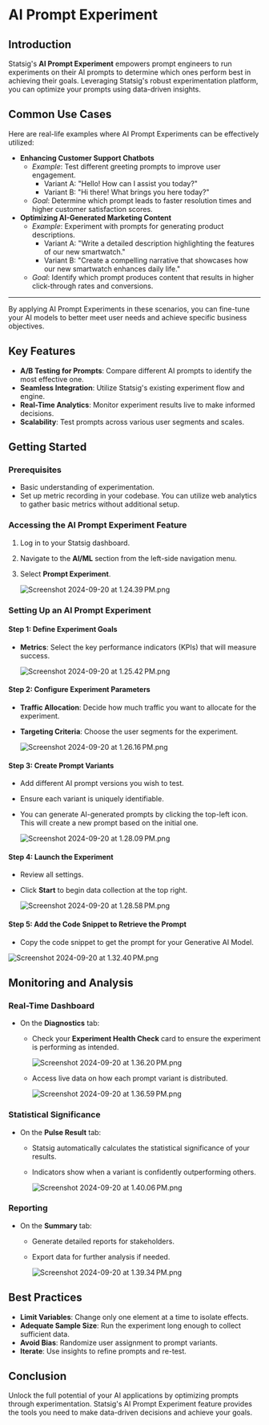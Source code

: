 # AI Prompt Experiment

## Introduction

Statsig's **AI Prompt Experiment** empowers prompt engineers to run experiments on their AI prompts to determine which ones perform best in achieving their goals. Leveraging Statsig's robust experimentation platform, you can optimize your prompts using data-driven insights.

## Common Use Cases

Here are real-life examples where AI Prompt Experiments can be effectively utilized:

- **Enhancing Customer Support Chatbots**
    - *Example*: Test different greeting prompts to improve user engagement.
        - Variant A: "Hello! How can I assist you today?"
        - Variant B: "Hi there! What brings you here today?"
    - *Goal*: Determine which prompt leads to faster resolution times and higher customer satisfaction scores.
- **Optimizing AI-Generated Marketing Content**
    - *Example*: Experiment with prompts for generating product descriptions.
        - Variant A: "Write a detailed description highlighting the features of our new smartwatch."
        - Variant B: "Create a compelling narrative that showcases how our new smartwatch enhances daily life."
    - *Goal*: Identify which prompt produces content that results in higher click-through rates and conversions.

---

By applying AI Prompt Experiments in these scenarios, you can fine-tune your AI models to better meet user needs and achieve specific business objectives.

## Key Features

- **A/B Testing for Prompts**: Compare different AI prompts to identify the most effective one.
- **Seamless Integration**: Utilize Statsig's existing experiment flow and engine.
- **Real-Time Analytics**: Monitor experiment results live to make informed decisions.
- **Scalability**: Test prompts across various user segments and scales.

## Getting Started

### Prerequisites

- Basic understanding of experimentation.
- Set up metric recording in your codebase. You can utilize web analytics to gather basic metrics without additional setup.

### Accessing the AI Prompt Experiment Feature

1. Log in to your Statsig dashboard.
2. Navigate to the **AI/ML** section from the left-side navigation menu.
3. Select **Prompt Experiment**.
    
    ![Screenshot 2024-09-20 at 1.24.39 PM.png](/img/ai/prompt-experiment-icon.png)

### Setting Up an AI Prompt Experiment

#### Step 1: Define Experiment Goals

- **Metrics**: Select the key performance indicators (KPIs) that will measure success.
    
    ![Screenshot 2024-09-20 at 1.25.42 PM.png](/img/ai/scorecard.png)

#### Step 2: Configure Experiment Parameters

- **Traffic Allocation**: Decide how much traffic you want to allocate for the experiment.
- **Targeting Criteria**: Choose the user segments for the experiment.
    
    ![Screenshot 2024-09-20 at 1.26.16 PM.png](/img/ai/allocation.png)

#### Step 3: Create Prompt Variants

- Add different AI prompt versions you wish to test.
- Ensure each variant is uniquely identifiable.
- You can generate AI-generated prompts by clicking the top-left icon. This will create a new prompt based on the initial one.
    
    ![Screenshot 2024-09-20 at 1.28.09 PM.png](/img/ai/prompt-variants.png)

#### Step 4: Launch the Experiment

- Review all settings.
- Click **Start** to begin data collection at the top right.
    
    ![Screenshot 2024-09-20 at 1.28.58 PM.png](/img/ai/start.png)

#### Step 5: Add the Code Snippet to Retrieve the Prompt

- Copy the code snippet to get the prompt for your Generative AI Model.

![Screenshot 2024-09-20 at 1.32.40 PM.png](/img/ai/snippet.png)

## Monitoring and Analysis

### Real-Time Dashboard

- On the **Diagnostics** tab:
    - Check your **Experiment Health Check** card to ensure the experiment is performing as intended.
        
        ![Screenshot 2024-09-20 at 1.36.20 PM.png](/img/ai/health.png)
        
    - Access live data on how each prompt variant is distributed.
        
        ![Screenshot 2024-09-20 at 1.36.59 PM.png](/img/ai/exposure.png)

### Statistical Significance

- On the **Pulse Result** tab:
    - Statsig automatically calculates the statistical significance of your results.
    - Indicators show when a variant is confidently outperforming others.
        
        ![Screenshot 2024-09-20 at 1.40.06 PM.png](/img/ai/pulse.png)

### Reporting

- On the **Summary** tab:
    - Generate detailed reports for stakeholders.
    - Export data for further analysis if needed.
        
        ![Screenshot 2024-09-20 at 1.39.34 PM.png](/img/ai/summary.png)

## Best Practices

- **Limit Variables**: Change only one element at a time to isolate effects.
- **Adequate Sample Size**: Run the experiment long enough to collect sufficient data.
- **Avoid Bias**: Randomize user assignment to prompt variants.
- **Iterate**: Use insights to refine prompts and re-test.

## Conclusion

Unlock the full potential of your AI applications by optimizing prompts through experimentation. Statsig's AI Prompt Experiment feature provides the tools you need to make data-driven decisions and achieve your goals.